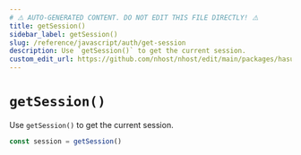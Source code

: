 ```yaml
---
# ⚠️ AUTO-GENERATED CONTENT. DO NOT EDIT THIS FILE DIRECTLY! ⚠️
title: getSession()
sidebar_label: getSession()
slug: /reference/javascript/auth/get-session
description: Use `getSession()` to get the current session.
custom_edit_url: https://github.com/nhost/nhost/edit/main/packages/hasura-auth-js/src/hasura-auth-client.ts#L734
---
```


# `getSession()`

Use `getSession()` to get the current session.

```ts
const session = getSession()
```
